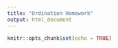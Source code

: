 ```yaml
---
title: "Ordination Homework"
output: html_document
---
```


```r
knitr::opts_chunk$set(echo = TRUE)
```

